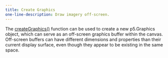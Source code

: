 ---
title: Create Graphics
one-line-description: Draw imagery off-screen.
---

The
<a href="https://p5js.org/reference/#/p5/createGraphics" target="_blank">createGraphics()</a>
function can be used to create a new p5.Graphics object, which can serve as
an off-screen graphics buffer within the canvas. Off-screen buffers can have
different dimensions and properties than their current display surface, even
though they appear to be existing in the same space.